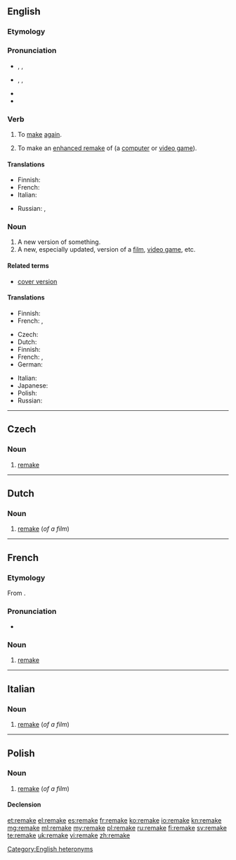 {{also|Remake}}
==English==

===Etymology===
{{prefix|re|make}}

===Pronunciation===
* {{a|verb}} {{enPR|rēmāk'}}, {{IPA|/riːˈmeɪk/}}, {{X-SAMPA|/ri:"meIk/}}
* {{a|noun}} {{enPR|rē'māk}}, {{IPA|/ˈriːmeɪk/}}, {{X-SAMPA|/"ri:meIk/}}
* {{audio|En-us-remake.ogg|Audio (US)}}
* {{rhymes|eɪk}}

===Verb===
{{en-verb|remakes|remaking|remade}}

# {{context|transitive|lang=en}} To [[make]] [[again]].
# {{context|transitive|video games|lang=en}} To make an [[enhanced remake]] of (a [[computer game|computer]] or [[video game]]).

====Translations====
{{trans-top|to make again}}
* Finnish: {{tø|fi|[[tehdä]] [[uudelleen]]}}
* French: {{t+|fr|refaire}}
* Italian: {{t+|it|rifare}}
{{trans-mid}}
* Russian: {{t-|ru|делать заново|tr=délat’ zánovo|sc=Cyrl}}, {{qualifier|again and differently}} {{t+|ru|переделывать|tr=peredélyvat’|sc=Cyrl}}
{{trans-bottom}}

{{trans-top|to make an enhanced remake of)}}
{{trans-mid}}
{{trans-bottom}}

===Noun===
{{en-noun}}
{{wikipedia}}

# A new version of something.
# A new, especially updated, version of a [[film]], [[video game]], etc.<!--this is a distinct sense from the previous, with distinct translations-->

====Related terms====
* [[cover version]]

====Translations====
{{trans-top|new version of something}}
* Finnish: {{tø|fi|[[uusi]] [[versio]]}}
* French: {{t+|fr|copie|f}}, {{t+|fr|remake|m}}
{{trans-mid}}
{{trans-bottom}}

{{trans-top|new version of film}}
* Czech: {{t|cs|remake|m}}
* Dutch: {{t|nl|remake}}
* Finnish: {{tø|fi|[[uusi]] [[versio]]}}
* French: {{t+|fr|remake|m}}, {{t+|fr|reprise|f}}
* German: {{t|de|Remake|n}}
{{trans-mid}}
* Italian: {{t|it|remake|m}}
* Japanese: {{t-|ja|リメイク|tr=rimeiku|sc=Jpan}}
* Polish: {{t|pl|remake|m}}
* Russian: {{t-|ru|римейк|m|tr=rimɛ́jk|sc=Cyrl}}
{{trans-bottom}}

[[Category:English heteronyms]]

----

==Czech==

===Noun===
{{cs-noun|g=m}}

# [[#English|remake]] {{gloss|of a film}}

----

==Dutch==

===Noun===
{{nl-noun|g}}

# [[#English|remake]] (''of a film'')

----

==French==

===Etymology===
From {{etyl|en|fr}} {{term|remake|lang=en}}.

===Pronunciation===
* {{IPA|/ʁimɛk/|lang=fr}}

===Noun===
{{fr-noun|m}}

# {{context|film|lang=fr}} [[#English|remake]]

----

==Italian==

===Noun===
{{head|it|noun|g=m}}

# [[#English|remake]] (''of a film'')

----

==Polish==

===Noun===
{{pl-noun|m}}

# [[#English|remake]] (''of a film'')

====Declension====
{{pl-decl-noun
|remake|remaki
|remak'u|remake'ów
|remak'owi|remake'om
|remake|remaki
|remakiem|remake'ami
|remake'u|remake'ach
|remake'u|remaki
}}

[[et:remake]]
[[el:remake]]
[[es:remake]]
[[fr:remake]]
[[ko:remake]]
[[io:remake]]
[[kn:remake]]
[[mg:remake]]
[[ml:remake]]
[[my:remake]]
[[pl:remake]]
[[ru:remake]]
[[fi:remake]]
[[sv:remake]]
[[te:remake]]
[[uk:remake]]
[[vi:remake]]
[[zh:remake]]